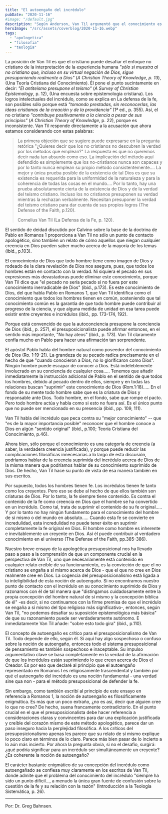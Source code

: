 ```yaml
---
title: "El autoengaño del incrédulo"
pubDate: "2020-11-16"
#image: "/default.jpg"
description: "Según Anderson, Van Til argumentó que el conocimiento es imposible si las presuposiciones no cristianas del incrédulo fueran ciertas. Pero admitió que poseen conocimiento verdadero en la práctica, aunque mezclado con error. Según Van Til, el mero hecho de que el incrédulo sepa cosas prueba que sus supuestos son falsos."
heroImage: "/src/assets/coverblog/2020-11-16.webp"
tags: 
  - "apologetica"
  - "filosofia"
  - "teologia"
---
```


La posición de Van Til es que el cristiano puede desafiar el enfoque no cristiano de la interpretación de la experiencia humana _"sólo si muestra al no cristiano que, incluso en su virtual negación de Dios, sigue presuponiendo realmente a Dios"_ (_A Christian Theory of Knowledge, p. 13_), (Una Teoría Cristiana del Conocimiento). Él pone el punto sucintamente en decir: _"El antiteísmo presupone el teísmo"_ (_A Survey of Christian Epistemology_, p. 12), (Una encuesta sobre epistemología cristiana). Los logros intelectuales del incrédulo, como se explica en La defensa de la fe, son posibles sólo porque está _"tomando prestadas, sin reconocerlas, las ideas cristianas de la creación y de la providencia"_ (1ª ed., p. 355). Así, el no cristiano _"contribuye positivamente a la ciencia a pesar de sus principios"_ (_A Christian Theory of Knowledge_, p. 22), porque es inconsistente. Van Til responde directamente a la acusación que ahora estamos considerando con estas palabras:

> La primera objeción que se sugiere puede expresarse en la pregunta retórica "¿Quieres decir que los no cristianos no descubren la verdad por los métodos que emplean?" La respuesta es que no queremos decir nada tan absurdo como eso. La implicación del método aquí defendido es simplemente que los no-cristianos nunca son capaces y por lo tanto nunca emplean su propio método consistentemente…. La mejor y única prueba posible de la existencia de tal Dios es que su existencia es requerida para la uniformidad de la naturaleza y para la coherencia de todas las cosas en el mundo…. Por lo tanto, hay una prueba absolutamente cierta de la existencia de Dios y de la verdad del teísmo cristiano. Incluso los no cristianos presuponen su verdad mientras la rechazan verbalmente. Necesitan presuponer la verdad del teísmo cristiano para dar cuenta de sus propios logros (The Defense of the Faith, p.120).
> 
> Cornelius Van Til (La Defensa de la Fe, p. 120).

El sentido de deidad discutido por Calvino sobre la base de la doctrina de Pablo en Romanos 1 proporciona a Van Til no sólo un punto de contacto apologético, sino también un relato de cómo aquellos que niegan cualquier creencia en Dios pueden saber mucho acerca de la mayoría de los temas (ibíd., p.103).

El conocimiento de Dios que todo hombre tiene como imagen de Dios y rodeado de la clara revelación de Dios nos asegura, pues, que todos los hombres están en contacto con la verdad. Ni siquiera el pecado en sus expresiones más devastadoras puede eliminar este conocimiento, porque Van Til dice que "el pecado no sería pecado si no fuera por este conocimiento inerradicable de Dios" (ibid., p.173). Es este conocimiento de Dios, del que habla Pablo en Romanos 1, que Van Til identifica como el conocimiento que todos los hombres tienen en común, sosteniendo que tal conocimiento común es la garantía de que todo hombre puede contribuir al progreso de la ciencia, y que alguna medida de unidad en esa tarea puede existir entre creyentes e incrédulos (ibíd., pp. 173-174, 192).

Porque está convencido de que la autoconciencia presupone la conciencia de Dios (ibid., p. 257), el presuposicionalista puede afirmar entonces, en el sentido más importante, "No hay ateos" (ibid., p. 173). Van Til claramente confía mucho en Pablo para hacer una afirmación tan sorprendente.

El apóstol Pablo habla del hombre natural como poseedor del conocimiento de Dios (Ro. 1:19-21). La grandeza de su pecado radica precisamente en el hecho de que "cuando conocieron a Dios, no lo glorificaron como Dios". Ningún hombre puede escapar de conocer a Dios. Está indeleblemente involucrado en su conciencia de cualquier cosa..... Tenemos que añadir inmediatamente la instrucción adicional de Pablo en el sentido de que todos los hombres, debido al pecado dentro de ellos, siempre y en todas las relaciones buscan "suprimir" este conocimiento de Dios (Rom.1:18)..... En el fondo de su mente todo hombre sabe que es la criatura de Dios y responsable ante Dios. Todo hombre, en el fondo, sabe que rompe el pacto. Pero todo hombre actúa y habla como si esto no fuera así. Es el único punto que no puede ser mencionado en su presencia (ibid., pp. 109, 111).

Van Til habla del incrédulo que peca contra su "mejor conocimiento" -- que "es de la mayor importancia posible" reconocer que el hombre conoce a Dios en algún "sentido original" (ibíd., p.100; Teoría Cristiana del Conocimiento, p.46).

Ahora bien, sólo porque el conocimiento es una categoría de creencia (a saber, la verdadera creencia justificada), y porque puede reducir las complicaciones filosóficas innecesarias a lo largo de esta discusión, podríamos hablar de la creencia suprimida del incrédulo acerca de Dios de la misma manera que podríamos hablar de su conocimiento suprimido de Dios. De hecho, Van Til hace su punto de vista de esa manera también en sus escritos.

Por supuesto, todos los hombres tienen fe. Los incrédulos tienen fe tanto como los creyentes. Pero eso se debe al hecho de que ellos también son criaturas de Dios. Por lo tanto, la fe siempre tiene contenido. Es contra el contenido de la fe como creencia en Dios que el hombre se ha convertido en un incrédulo. Como tal, trata de suprimir el contenido de su fe original..... Y por lo tanto no hay ningún fundamento para el conocimiento del hombre de sí mismo o del mundo en absoluto..... Cuando esta fe se convierte en incredulidad, esta incredulidad no puede tener éxito en suprimir completamente la fe original en Dios. El hombre como hombre es inherente e inevitablemente un creyente en Dios. Así él puede contribuir al verdadero conocimiento en el universo (The Defense of the Faith, pp.385-386).

Nuestro breve ensayo de la apologética presuposicional nos ha llevado paso a paso a la comprensión de que un componente crucial en la perspectiva de Van Til, uno que necesariamente está contenido en cualquier relato creíble de su funcionamiento, es la convicción de que el no cristiano se engaña a sí mismo acerca de Dios - que el que no cree en Dios realmente cree en Dios. La cogencia del presuposicionalismo está ligada a la inteligibilidad de esta noción de autoengaño. Si no encontramos nuestro punto de contacto con el incrédulo en su conocimiento suprimido de Dios y razonamos con él de tal manera que "distingamos cuidadosamente entre la propia concepción del hombre natural de sí mismo y la concepción bíblica de él" -es decir, si no continuamos con la firme premisa de que el incrédulo se engaña a sí mismo del tipo religioso más significativo-, entonces, según Van Til, "no podemos desafiar su suposición epistemológica más básica" de que su razonamiento puede ser verdaderamente autónomo. E inmediatamente Van Til añade: "sobre esto todo gira" (ibid., p.110).

El concepto de autoengaño es crítico para el presuposicionalismo de Van Til. Todo depende de ello, según él. Si aquí hay algo sospechoso o confuso sobre la noción de autoengaño, entonces todo el sistema presuposicional de pensamiento es también sospechoso e inaceptable. Su impulso argumentativo clave se basa completamente en la verdad de la afirmación de que los incrédulos están suprimiendo lo que creen acerca de Dios el Creador. Es por eso que declaré al principio que el autoengaño representado en Romanos I es religiosamente trascendental y también por qué el autoengaño del incrédulo es una noción fundamental - una verdad sine qua non - para el método presuposicional de defender la fe.

Sin embargo, como también escribí al principio de este ensayo en referencia a Romanos 1, la noción de autoengaño es filosóficamente enigmática. Es más que un poco extraño, ¿no es así, decir que alguien cree lo que no cree? De hecho, suena francamente contradictorio. En el punto crucial en el que el presuposicionalista debe hacer referencia a consideraciones claras y convincentes para dar una explicación justificada y creíble del corazón mismo de este método apologético, parece dar un paso inseguro hacia la perplejidad filosófica. A los críticos del presuposicionalismo apenas les parece que su relato de sí mismo explique lo poco claro en términos de lo claro. Parece más bien pasar de lo incierto a lo aún más incierto. Por ahora la pregunta obvia, si no el desafío, surgirá: ¿qué podría significar para un incrédulo ser simultáneamente un creyente? ¿Es coherente la noción de autoengaño?

El carácter bastante enigmático de su concepción del incrédulo como autoengañado se confiesa muy claramente en los escritos de Van Til, donde admite que el problema del conocimiento del incrédulo "siempre ha sido un punto difícil..., a menudo la única gran fuente de confusión sobre la cuestión de la fe y su relación con la razón" (Introducción a la Teología Sistemática, p. 26).

* * *

Por: Dr. Greg Bahnsen.

